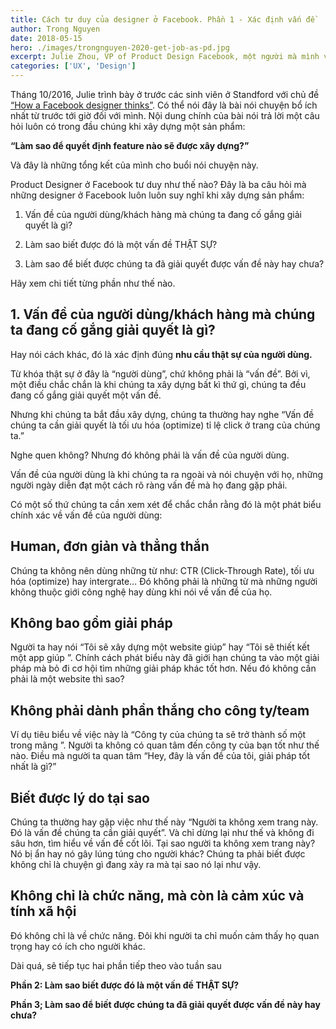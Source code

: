 ```yaml
---
title: Cách tư duy của designer ở Facebook. Phần 1 - Xác định vấn đề
author: Trong Nguyen
date: 2018-05-15
hero: ./images/trongnguyen-2020-get-job-as-pd.jpg
excerpt: Julie Zhou, VP of Product Design Facebook, một người mà mình vô cùng ngưỡng mộ. Một tư duy tuyệt vời về thiết kế sản phẩm. Xuất phát là một Software Engineer và đến với Product Design như một cơ duyên khi thực tập ở Facebook.
categories: ['UX', 'Design']
---
```


Tháng 10/2016, Julie trình bày ở trước các sinh viên ở Standford với chủ đề [“How a Facebook designer thinks”](https://ecorner.stanford.edu/video/how-a-facebook-designer-thinks-entire-talk/). Có thể nói đây là bài nói chuyện bổ ích nhất từ trước tới giờ đối với mình. Nội dung chính của bài nói trả lời một câu hỏi luôn có trong đầu chúng khi xây dựng một sản phẩm:

**“Làm sao để quyết định feature nào sẽ được xây dựng?”**

Và đây là những tổng kết của mình cho buổi nói chuyện này.

Product Designer ở Facebook tư duy như thế nào? Đây là ba câu hỏi mà những designer ở Facebook luôn luôn suy nghĩ khi xây dựng sản phẩm:

1. Vấn đề của người dùng/khách hàng mà chúng ta đang cố gắng giải quyết là gì?

2. Làm sao biết được đó là một vấn đề THẬT SỰ?

3. Làm sao để biết được chúng ta đã giải quyết được vấn đề này hay chưa?

Hãy xem chi tiết từng phần như thế nào.

## 1. Vấn đề của người dùng/khách hàng mà chúng ta đang cố gắng giải quyết là gì?

Hay nói cách khác, đó là xác định đúng **nhu cầu thật sự của người dùng.**

Từ khóa thật sự ở đây là “người dùng”, chứ không phải là “vấn đề”. Bởi vì, một điều chắc chắn là khi chúng ta xây dựng bất kì thứ gì, chúng ta đều đang cố gắng giải quyết một vấn đề.

Nhưng khi chúng ta bắt đầu xây dựng, chúng ta thường hay nghe “Vấn đề chúng ta cần giải quyết là tối ưu hóa (optimize) tỉ lệ click ở trang của chúng ta.”

Nghe quen không? Nhưng đó không phải là vấn đề của người dùng.

Vấn đề của người dùng là khi chúng ta ra ngoài và nói chuyện với họ, những người ngày diễn đạt một cách rõ ràng vấn đề mà họ đang gặp phải.

Có một số thứ chúng ta cần xem xét để chắc chắn rằng đó là một phát biểu chính xác về vấn đề của người dùng:

## Human, đơn giản và thẳng thắn

Chúng ta không nên dùng những từ như: CTR (Click-Through Rate), tối ưu hóa (optimize) hay intergrate… Đó không phải là những từ mà những người không thuộc giới công nghệ hay dùng khi nói về vấn đề của họ.

## Không bao gồm giải pháp

Người ta hay nói “Tôi sẽ xây dựng một website giúp” hay “Tôi sẽ thiết kết một app giúp ”. Chính cách phát biểu này đã giới hạn chúng ta vào một giải pháp mà bỏ đi cơ hội tìm những giải pháp khác tốt hơn. Nếu đó không cần phải là một website thì sao? 

## Không phải dành phần thắng cho công ty/team

Ví dụ tiêu biểu về việc này là “Công ty của chúng ta sẽ trở thành số một trong mãng ”. Người ta không có quan tâm đến công ty của bạn tốt như thế nào. Điều mà người ta quan tâm “Hey, đây là vấn đề của tôi, giải pháp tốt nhất là gì?”

## Biết được lý do tại sao

Chúng ta thường hay gặp việc như thế này “Người ta không xem trang này. Đó là vấn đề chúng ta cần giải quyết”. Và chỉ dừng lại như thế và không đi sâu hơn, tìm hiểu về vấn đề cốt lõi. Tại sao người ta không xem trang này? Nó bị ẩn hay nó gây lúng túng cho người khác? Chúng ta phải biết được không chỉ là chuyện gì đang xảy ra mà tại sao nó lại như vậy.

## Không chỉ là chức năng, mà còn là cảm xúc và tính xã hội

Đó không chỉ là về chức năng. Đôi khi người ta chỉ muốn cảm thấy họ quan trọng hay có ích cho người khác.

Dài quá, sẽ tiếp tục hai phần tiếp theo vào tuần sau

**Phần 2: Làm sao biết được đó là một vấn đề THẬT SỰ?**

**Phần 3; Làm sao để biết được chúng ta đã giải quyết được vấn đề này hay chưa?**
